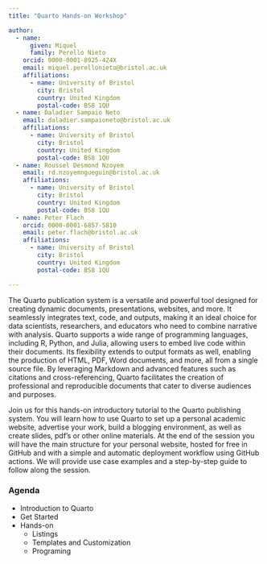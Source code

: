 ```yaml
---
title: "Quarto Hands-on Workshop"

author: 
  - name:
      given: Miquel
      family: Perello Nieto
    orcid: 0000-0001-8925-424X
    email: miquel.perellonieto@bristol.ac.uk
    affiliations:
      - name: University of Bristol
        city: Bristol
        country: United Kingdom
        postal-code: BS8 1QU
  - name: Daladier Sampaio Neto
    email: daladier.sampaioneto@bristol.ac.uk
    affiliations:
      - name: University of Bristol
        city: Bristol
        country: United Kingdom
        postal-code: BS8 1QU
  - name: Roussel Desmond Nzoyem
    email: rd.nzoyemngueguin@bristol.ac.uk
    affiliations:
      - name: University of Bristol
        city: Bristol
        country: United Kingdom
        postal-code: BS8 1QU
  - name: Peter Flach
    orcid: 0000-0001-6857-5810
    email: peter.flach@bristol.ac.uk
    affiliations:
      - name: University of Bristol
        city: Bristol
        country: United Kingdom
        postal-code: BS8 1QU

---
```


The Quarto publication system is a versatile and powerful tool designed for creating dynamic documents, presentations, websites, and more. It seamlessly integrates text, code, and outputs, making it an ideal choice for data scientists, researchers, and educators who need to combine narrative with analysis. Quarto supports a wide range of programming languages, including R, Python, and Julia, allowing users to embed live code within their documents. Its flexibility extends to output formats as well, enabling the production of HTML, PDF, Word documents, and more, all from a single source file. By leveraging Markdown and advanced features such as citations and cross-referencing, Quarto facilitates the creation of professional and reproducible documents that cater to diverse audiences and purposes.

Join us for this hands-on introductory tutorial to the Quarto publishing system. You will learn how to use Quarto to set up a personal academic website, advertise your work, build a blogging environment, as well as create slides, pdf's or other online materials. At the end of the session you will have the main structure for your personal website, hosted for free in GitHub and with a simple and automatic deployment workflow using GitHub actions. We will provide use case examples and a step-by-step guide to follow along the session.

### Agenda

- Introduction to Quarto
- Get Started 
- Hands-on
    - Listings
    - Templates and Customization
    - Programing